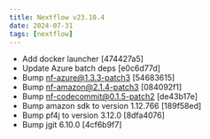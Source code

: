 ```yaml
---
title: Nextflow v23.10.4
date: 2024-07-31
tags: [nextflow]
---
```


- Add docker launcher [474427a5]
- Update Azure batch deps [e0c6d77d]
- Bump nf-azure@1.3.3-patch3 [54683615]
- Bump nf-amazon@2.1.4-patch3 [084092f1]
- Bump nf-codecommit@0.1.5-patch2 [de43b17e]
- Bump amazon sdk to version 1.12.766 [189f58ed]
- Bump pf4j to version 3.12.0 [8dfa4076]
- Bump jgit 6.10.0 [4cf6b9f7]
